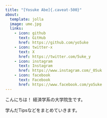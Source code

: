 ```yaml
---
title: "[Yosuke Abe]{.caveat-500}"
about: 
  template: jolla
  image: ume.jpg
  links:
    - icon: github
      text: GitHub
      href: https://github.com/yo5uke
    - icon: twitter-x
      text: X
      href: https://twitter.com/5uke_y
    - icon: instagram
      text: Instagram
      href: https://www.instagram.com/_05uk
    - icon: facebook
      text: Facebook
      href: https://www.facebook.com/yo5uke
---
```


こんにちは！
経済学系の大学院生です。

学んだTipsなどをまとめていきます。